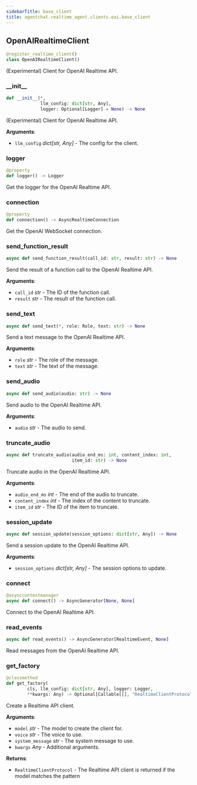 ```yaml
---
sidebarTitle: base_client
title: agentchat.realtime_agent.clients.oai.base_client
---
```


## OpenAIRealtimeClient

```python
@register_realtime_client()
class OpenAIRealtimeClient()
```

(Experimental) Client for OpenAI Realtime API.

### \_\_init\_\_

```python
def __init__(*,
             llm_config: dict[str, Any],
             logger: Optional[Logger] = None) -> None
```

(Experimental) Client for OpenAI Realtime API.

**Arguments**:

- `llm_config` _dict[str, Any]_ - The config for the client.

### logger

```python
@property
def logger() -> Logger
```

Get the logger for the OpenAI Realtime API.

### connection

```python
@property
def connection() -> AsyncRealtimeConnection
```

Get the OpenAI WebSocket connection.

### send\_function\_result

```python
async def send_function_result(call_id: str, result: str) -> None
```

Send the result of a function call to the OpenAI Realtime API.

**Arguments**:

- `call_id` _str_ - The ID of the function call.
- `result` _str_ - The result of the function call.

### send\_text

```python
async def send_text(*, role: Role, text: str) -> None
```

Send a text message to the OpenAI Realtime API.

**Arguments**:

- `role` _str_ - The role of the message.
- `text` _str_ - The text of the message.

### send\_audio

```python
async def send_audio(audio: str) -> None
```

Send audio to the OpenAI Realtime API.

**Arguments**:

- `audio` _str_ - The audio to send.

### truncate\_audio

```python
async def truncate_audio(audio_end_ms: int, content_index: int,
                         item_id: str) -> None
```

Truncate audio in the OpenAI Realtime API.

**Arguments**:

- `audio_end_ms` _int_ - The end of the audio to truncate.
- `content_index` _int_ - The index of the content to truncate.
- `item_id` _str_ - The ID of the item to truncate.

### session\_update

```python
async def session_update(session_options: dict[str, Any]) -> None
```

Send a session update to the OpenAI Realtime API.

**Arguments**:

- `session_options` _dict[str, Any]_ - The session options to update.

### connect

```python
@asynccontextmanager
async def connect() -> AsyncGenerator[None, None]
```

Connect to the OpenAI Realtime API.

### read\_events

```python
async def read_events() -> AsyncGenerator[RealtimeEvent, None]
```

Read messages from the OpenAI Realtime API.

### get\_factory

```python
@classmethod
def get_factory(
        cls, llm_config: dict[str, Any], logger: Logger,
        **kwargs: Any) -> Optional[Callable[[], "RealtimeClientProtocol"]]
```

Create a Realtime API client.

**Arguments**:

- `model` _str_ - The model to create the client for.
- `voice` _str_ - The voice to use.
- `system_message` _str_ - The system message to use.
- `kwargs` _Any_ - Additional arguments.
  

**Returns**:

- `RealtimeClientProtocol` - The Realtime API client is returned if the model matches the pattern


